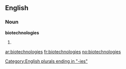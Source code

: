 ==English==

===Noun===
'''biotechnologies'''

# {{plural of|[[biotechnology]]}}

[[Category:English plurals ending in "-ies"]]

[[ar:biotechnologies]]
[[fr:biotechnologies]]
[[no:biotechnologies]]